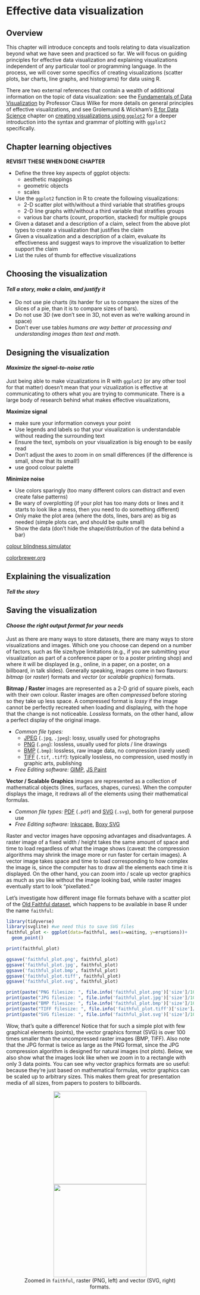 # Effective data visualization {#viz}

## Overview 
This chapter will introduce concepts and tools relating to data visualization beyond what we have seen and practiced so far.
We will focus on guiding principles for effective data visualization and explaining visualizations independent of any particular tool or programming language.
In the process, we will cover some specifics of creating visualizations (scatter plots, bar charts, line graphs, and histograms) for data using R.

There are two external references that contain a wealth of additional information on the topic of data visualization:
see the [Fundamentals of Data Visualization](https://serialmentor.com/dataviz/) by  Professor Claus Wilke for more details on general principles of effective visualizations,
and see Grolemund & Wickham's [R for Data Science](https://r4ds.had.co.nz/) chapter on [creating visualizations using `ggplot2`](https://r4ds.had.co.nz/data-visualisation.html)
for a deeper introduction into the syntax and grammar of plotting with `ggplot2` specifically.



## Chapter learning objectives

**REVISIT THESE WHEN DONE CHAPTER**

* Define the three key aspects of ggplot objects:
     - aesthetic mappings
     - geometric objects
     - scales
* Use the `ggplot2` function in R to create the following visualizations:
    - 2-D scatter plot with/without a third variable that stratifies groups
    - 2-D line graphs with/without a third variable that stratifies groups
    - various bar charts (count, proportion, stacked) for multiple groups
* Given a dataset and a description of a claim, select from the above plot types to create a visualization that justifies the claim 
* Given a visualization and a description of a claim, evaluate its effectiveness and suggest ways to improve the visualization to better support the claim
* List the rules of thumb for effective visualizations 

## Choosing the visualization
#### *Tell a story, make a claim, and justify it* {-#my-section}

- Do not use pie charts (its harder for us to compare the sizes of the slices of a pie, than it is to compare sizes of bars).
- Do not use 3D (we don't see in 3D, not even as we're walking around in space)
- Don't ever use tables *humans are
way better at processing and understanding images than text and math*.


## Designing the visualization
#### *Maximize the signal-to-noise ratio* {-#my-section}

Just being able to make vizualizations in R with `ggplot2` (or any other tool for that matter) doesn't mean that your vizualization is effective at communicating 
to others what you are trying to communicate. There is a large body of research behind what makes effective visualizations,  

**Maximize signal**

- make sure your information conveys your point
- Use legends and labels so that your visualization is understandable without reading the surrounding text
- Ensure the text, symbols on your visualization is big enough to be easily read
- Don't adjust the axes to zoom in on small differences (if the difference is small, show that its small!)
- use good colour palette

**Minimize noise**

- Use colors sparingly (too many different colors can distract and even create false patterns)
- Be wary of overplotting (if your plot has too many dots or lines and it starts to look like a mess, then you need to do something different)
- Only make the plot area (where the dots, lines, bars are) as big as needed (simple plots can, and should be quite small)
- Show the data (don't hide the shape/distribution of the data behind a bar)

[colour blindness simulator](https://www.color-blindness.com/coblis-color-blindness-simulator/)

[colorbrewer.org](https://colorbrewer.org)



## Explaining the visualization
#### *Tell the story* {-#my-section}

## Saving the visualization
#### *Choose the right output format for your needs* {-#my-section}

Just as there are many ways to store datasets, there are many ways to store visualizations and images.
Which one you choose can depend on a number of factors, such as file size/type limitations 
(e.g., if you are submitting your visualization as part of a conference paper or to a poster printing shop)
and where it will be displayed (e.g., online, in a paper, on a poster, on a billboard, in talk slides).
Generally speaking, images come in two flavours: *bitmap* (or *raster*) formats and *vector* (or *scalable graphics*) formats.


**Bitmap / Raster** images are represented as a 2-D grid of square pixels, each with their own colour. Raster images are often *compressed* before storing so they take up less space. A compressed format is *lossy* if the image cannot be perfectly recreated when loading and displaying, with the hope that the change is not noticeable. *Lossless* formats, on the other hand, allow a perfect display of the original image.

- *Common file types:* 
    - [JPEG](https://en.wikipedia.org/wiki/JPEG) (`.jpg`, `.jpeg`): lossy, usually used for photographs 
    - [PNG](https://en.wikipedia.org/wiki/Portable_Network_Graphics) (`.png`): lossless, usually used for plots / line drawings
    - [BMP](https://en.wikipedia.org/wiki/BMP_file_format) (`.bmp`): lossless, raw image data, no compression (rarely used)
    - [TIFF](https://en.wikipedia.org/wiki/TIFF) (`.tif`, `.tiff`): typically lossless, no compression, used mostly in graphic arts, publishing
- *Free Editing software:* [GIMP](https://www.gimp.org/), [JS Paint](https://jspaint.app)

**Vector / Scalable Graphics** images are represented as a collection of mathematical objects (lines, surfaces, shapes, curves). When the computer displays the image, it redraws all of the elements using their mathematical formulas.

- *Common file types:* [PDF](https://en.wikipedia.org/wiki/PDF) (`.pdf`) and [SVG](https://en.wikipedia.org/wiki/Scalable_Vector_Graphics) (`.svg`), both for general purpose use
- *Free Editing software:* [Inkscape](https://inkscape.org/), [Boxy SVG](https://boxy-svg.com/)

Raster and vector images have opposing advantages and disadvantages. A raster image of a fixed width / height takes the same amount of space and time to load regardless of 
what the image shows (caveat: the compression algorithms may shrink the image more or run faster for certain images). A vector image takes space and time to load 
corresponding to how complex the image is, since the computer has to draw all the elements each time it is displayed. On the other hand, you can zoom into / scale up 
vector graphics as much as you like without the image looking bad, while raster images eventually start to look "pixellated." 

Let's investigate how different image file formats behave with a scatter plot of the
[Old Faithful dataset](https://www.stat.cmu.edu/~larry/all-of-statistics/=data/faithful.dat), which happens to be available in base R under the name `faithful`:

```r
library(tidyverse)
library(svglite) #we need this to save SVG files
faithful_plot <- ggplot(data=faithful, aes(x=waiting, y=eruptions))+
  geom_point()

print(faithful_plot)

ggsave('faithful_plot.png', faithful_plot)
ggsave('faithful_plot.jpg', faithful_plot)
ggsave('faithful_plot.bmp', faithful_plot)
ggsave('faithful_plot.tiff', faithful_plot)
ggsave('faithful_plot.svg', faithful_plot)

print(paste("PNG filesize: ", file.info('faithful_plot.png')['size']/1000000, "MB"))
print(paste("JPG filesize: ", file.info('faithful_plot.jpg')['size']/1000000, "MB"))
print(paste("BMP filesize: ", file.info('faithful_plot.bmp')['size']/1000000, "MB"))
print(paste("TIFF filesize: ", file.info('faithful_plot.tiff')['size']/1000000, "MB"))
print(paste("SVG filesize: ", file.info('faithful_plot.svg')['size']/1000000, "MB"))
```
Wow, that's quite a difference! Notice that for such a simple plot with few graphical elements (points), the vector graphics format (SVG) is over 100 
times smaller than the uncompressed raster images (BMP, TIFF). Also note that the JPG format is twice as large as the PNG format, since the JPG
compression algorithm is designed for natural images (not plots). Below, we also show what the images look like when we zoom in to a rectangle with only 3 data points.
You can see why vector graphics formats are so useful: because they're just based on mathematical formulas, vector graphics can be scaled up to arbitrary sizes.
This makes them great for presentation media of all sizes, from papers to posters to billboards.

<figure>
<center>
<img src="img/faithful_zoom.png" style="height: 250px"/>
<img src="img/faithful_zoom.svg" style="height: 250px"/>
<figcaption> Zoomed in `faithful`, raster (PNG, left) and vector (SVG, right) formats.</figcaption>
</center>
</figure>

